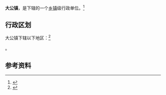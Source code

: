 {{中国乡级行政区|32/06/21/107/000}}

'''大公镇'''，是{{PRC admin/fullname|32/06/21/107/000|3}}下辖的一个[[乡镇|乡镇]]级行政单位。<ref>{{PRC admin/ref sgc|{{PRC admin/parent|32/06/21/107/000}}}}</ref>

== 行政区划 ==

大公镇下辖以下地区：<ref>{{PRC admin/ref sgc|32/06/21/107/000}}</ref>

{{PRC admin/children|32/06/21/107/000}}。

== 参考资料 ==

{{reflist}}

{{行政区划小作品}}
{{PRC admin/navcat|32/06/21/107/000}}